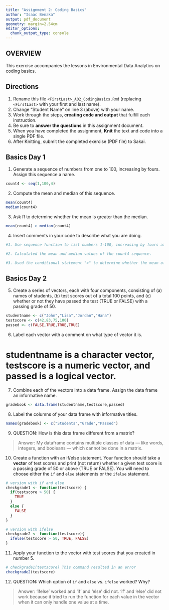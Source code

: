 ```yaml
---
title: "Assignment 2: Coding Basics"
author: "Isaac Benaka"
output: pdf_document
geometry: margin=2.54cm
editor_options: 
  chunk_output_type: console
---
```


## OVERVIEW

This exercise accompanies the lessons in Environmental Data Analytics on coding basics.

## Directions

1.  Rename this file `<FirstLast>_A02_CodingBasics.Rmd` (replacing `<FirstLast>` with your first and last name).
2.  Change "Student Name" on line 3 (above) with your name.
3.  Work through the steps, **creating code and output** that fulfill each instruction.
4.  Be sure to **answer the questions** in this assignment document.
5.  When you have completed the assignment, **Knit** the text and code into a single PDF file.
6.  After Knitting, submit the completed exercise (PDF file) to Sakai.

## Basics Day 1

1.  Generate a sequence of numbers from one to 100, increasing by fours. Assign this sequence a name.
```r
count4 <- seq(1,100,4)
```
2.  Compute the mean and median of this sequence.
```r
mean(count4)
median(count4)
```
3.  Ask R to determine whether the mean is greater than the median.
```r
mean(count4) > median(count4)
```
4.  Insert comments in your code to describe what you are doing.

```r
#1. Use sequence function to list numbers 1-100, increasing by fours at each step. Assigned this sequence the name "count4".

#2. Calculated the mean and median values of the count4 sequence.

#3. Used the conditional statement ">" to determine whether the mean of count4 was greater than the median of count4. Because the values are the same, this returns the boolean "FALSE".

```

## Basics Day 2

5.  Create a series of vectors, each with four components, consisting of (a) names of students, (b) test scores out of a total 100 points, and (c) whether or not they have passed the test (TRUE or FALSE) with a passing grade of 50.

```r
studentname <- c("John","Lisa","Jordan","Hana")
testscore <- c(42,83,75,100)
passed <- c(FALSE,TRUE,TRUE,TRUE)
```

6.  Label each vector with a comment on what type of vector it is.

# studentname is a character vector, testscore is a numeric vector, and passed is a logical vector.

7.  Combine each of the vectors into a data frame. Assign the data frame an informative name.

```r
gradebook <- data.frame(studentname,testscore,passed)
```

8.  Label the columns of your data frame with informative titles.

```r
names(gradebook) <- c("Students","Grade","Passed")
```

9.  QUESTION: How is this data frame different from a matrix?

> Answer: My dataframe contains multiple classes of data — like words, integers, and booleans — which cannot be done in a matrix.

10. Create a function with an if/else statement. Your function should take a **vector** of test scores and print (not return) whether a given test score is a passing grade of 50 or above (TRUE or FALSE). You will need to choose either the `if` and `else` statements or the `ifelse` statement. 

```r
# version with if and else
checkgrade1 <- function(testscore) {
  if(testscore > 50) {
    TRUE
  }
  else {
    FALSE
  }
}

# version with ifelse
checkgrade2 <- function(testscore){
  ifelse(testscore > 50, TRUE, FALSE)
}

```

11. Apply your function to the vector with test scores that you created in number 5.

```r
# checkgrade1(testscore) This command resulted in an error
checkgrade2(testscore)
```

12. QUESTION: Which option of `if` and `else` vs. `ifelse` worked? Why?

> Answer: 'ifelse' worked and 'if' and 'else' did not. 'if' and 'else' did not work because it tried to run the function for each value in the vector when it can only handle one value at a time. 

